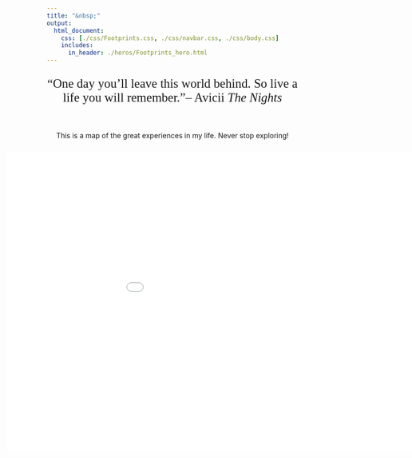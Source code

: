 ```yaml
---
title: "&nbsp;"
output:
  html_document:
    css: [./css/Footprints.css, ./css/navbar.css, ./css/body.css]
    includes:
      in_header: ./heros/Footprints_hero.html
---
```


<style>
h1 {text-align: center !important; 
   font-weight: bold !important; 
   font-size: 42px !important}
</style>

<div style="font-size: 25px; font-family: Garamond; text-align: center;">
“One day you'll leave this world behind. So live a life you will remember."– Avicii _The Nights_
</div>

<div style="height: 1em;"></div>

<div style="text-align: center;">
This is a map of the great experiences in my life. Never stop exploring!
</div>

<div style="height: 0.7em;"></div>

<div style="width:1080px; height: 100%; margin-left: -80px;">
<iframe src="./Map.html" style="width:100%; height: 600px; border-color: grey; border-width: 10px; border: none!important;"></iframe>
</div>




